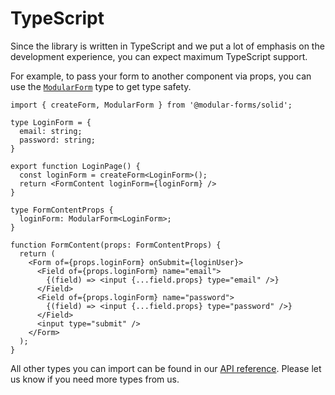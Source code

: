 
<Title>TypeScript | Modular Forms</Title>
<Meta
  name="description"
  content="Since the library is written in TypeScript and we put a lot of emphasis on the development experience, you can expect maximum TypeScript support."
/>

# TypeScript

Since the library is written in TypeScript and we put a lot of emphasis on the development experience, you can expect maximum TypeScript support.

For example, to pass your form to another component via props, you can use the <A href="/api/ModularForm">`ModularForm`</A> type to get type safety.

```tsx
import { createForm, ModularForm } from '@modular-forms/solid';

type LoginForm = {
  email: string;
  password: string;
}

export function LoginPage() {
  const loginForm = createForm<LoginForm>();
  return <FormContent loginForm={loginForm} />
}

type FormContentProps {
  loginForm: ModularForm<LoginForm>;
}

function FormContent(props: FormContentProps) {
  return (
    <Form of={props.loginForm} onSubmit={loginUser}>
      <Field of={props.loginForm} name="email">
        {(field) => <input {...field.props} type="email" />}
      </Field>
      <Field of={props.loginForm} name="password">
        {(field) => <input {...field.props} type="password" />}
      </Field>
      <input type="submit" />
    </Form>
  );
}
```

All other types you can import can be found in our <A href="/api">API reference</A>. Please let us know if you need more types from us.
